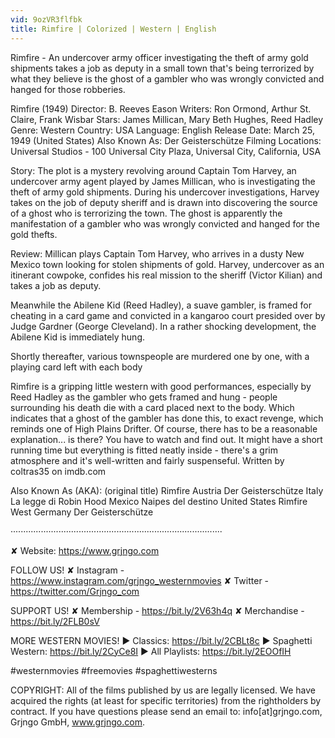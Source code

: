 ```yaml
---
vid: 9ozVR3flfbk
title: Rimfire | Colorized | Western | English
---
```


Rimfire - An undercover army officer investigating the theft of army gold shipments takes a job as deputy in a small town that's being terrorized by what they believe is the ghost of a gambler who was wrongly convicted and hanged for those robberies.

Rimfire (1949)
Director: B. Reeves Eason
Writers: Ron Ormond, Arthur St. Claire, Frank Wisbar
Stars: James Millican, Mary Beth Hughes, Reed Hadley
Genre: Western
Country: USA
Language: English
Release Date: March 25, 1949 (United States)
Also Known As: Der Geisterschütze
Filming Locations: Universal Studios - 100 Universal City Plaza, Universal City, California, USA

Story:
The plot is a mystery revolving around Captain Tom Harvey, an undercover army agent played by James Millican, who is investigating the theft of army gold shipments. During his undercover investigations, Harvey takes on the job of deputy sheriff and is drawn into discovering the source of a ghost who is terrorizing the town. The ghost is apparently the manifestation of a gambler who was wrongly convicted and hanged for the gold thefts.

Review:
Millican plays Captain Tom Harvey, who arrives in a dusty New Mexico town looking for stolen shipments of gold. Harvey, undercover as an itinerant cowpoke, confides his real mission to the sheriff (Victor Kilian) and takes a job as deputy.

Meanwhile the Abilene Kid (Reed Hadley), a suave gambler, is framed for cheating in a card game and convicted in a kangaroo court presided over by Judge Gardner (George Cleveland). In a rather shocking development, the Abilene Kid is immediately hung.

Shortly thereafter, various townspeople are murdered one by one, with a playing card left with each body

Rimfire is a gripping little western with good performances, especially by Reed Hadley as the gambler who gets framed and hung - people surrounding his death die with a card placed next to the body. Which indicates that a ghost of the gambler has done this, to exact revenge, which reminds one of High Plains Drifter. Of course, there has to be a reasonable explanation... is there? You have to watch and find out. It might have a short running time but everything is fitted neatly inside - there's a grim atmosphere and it's well-written and fairly suspenseful. Written by coltras35 on imdb.com

Also Known As (AKA):
(original title) Rimfire
Austria Der Geisterschütze
Italy La legge di Robin Hood
Mexico Naipes del destino
United States Rimfire
West Germany Der Geisterschütze

····················································································

✘ Website: https://www.grjngo.com

FOLLOW US!
✘ Instagram - https://www.instagram.com/grjngo_westernmovies
✘ Twitter - https://twitter.com/Grjngo_com

SUPPORT US!
✘ Membership - https://bit.ly/2V63h4q
✘ Merchandise - https://bit.ly/2FLB0sV

MORE WESTERN MOVIES! 
► Classics: https://bit.ly/2CBLt8c 
► Spaghetti Western: https://bit.ly/2CyCe8I 
► All Playlists: https://bit.ly/2EOOfIH 

#westernmovies #freemovies #spaghettiwesterns

COPYRIGHT: All of the films published by us are legally licensed. We have acquired the rights (at least for specific territories) from the rightholders by contract. If you have questions please send an email to: info[at]grjngo.com, Grjngo GmbH, www.grjngo.com.